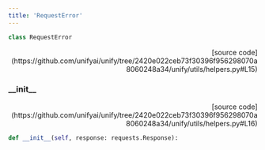 ```yaml
---
title: 'RequestError'
---
```


```python
class RequestError
```

<p align="right">[source code](https://github.com/unifyai/unify/tree/2420e022ceb73f30396f956298070a8060248a34/unify/utils/helpers.py#L15)</p>



### \_\_init\_\_

<p align="right">[source code](https://github.com/unifyai/unify/tree/2420e022ceb73f30396f956298070a8060248a34/unify/utils/helpers.py#L16)</p>

```python
def __init__(self, response: requests.Response):
```

